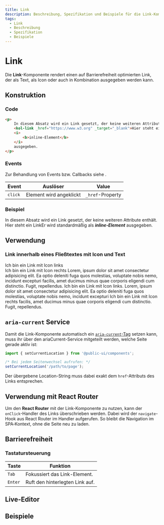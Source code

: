 ```yaml
---
title: Link
description: Beschreibung, Spezifikation und Beispiele für die Link-Komponente.
tags:
  - Link
  - Beschreibung
  - Spezifikation
  - Beispiele
---
```



# Link

Die **Link**-Komponente rendert einen auf Barrierefreiheit optimierten Link, der als Text, als Icon oder auch in Kombination ausgegeben werden kann.

## Konstruktion

### Code

```html
<p>
	In diesem Absatz wird ein Link gesetzt, der keine weiteren Attribute enthält.
	<kol-link _href="https://www.w3.org" _target="_blank">Hier steht ein Link</kol-link>Er wird standardmäßig als
	<i>
		<b>inline-Element</b>
	</i>
	ausgegeben.
</p>
```

### Events

Zur Behandlung von Events bzw. Callbacks siehe <kol-link _label="Events" _href="../concepts/events" />.

| Event   | Auslöser                | Value            |
|---------|-------------------------|------------------|
| `click` | Element wird angeklickt | `_href`-Property |

### Beispiel

<p>
	In diesem Absatz wird ein Link gesetzt, der keine weiteren Attribute enthält.
	<kol-link _href="https://www.w3.org" _target="_blank">Hier steht ein Link</kol-link>Er wird standardmäßig als <i>
	<b>inline-Element</b>
</i> ausgegeben.
</p>

## Verwendung

### Link innerhalb eines Fließtextes mit Icon und Text

<p>
	<kol-link _icons="codicon codicon-home">Ich bin ein Link mit Icon links</kol-link><br/>
	<kol-link _icons="codicon codicon-home">
		Ich bin ein Link mit Icon rechts
	</kol-link>
	Lorem, ipsum dolor sit amet consectetur adipisicing elit. Ea optio deleniti fuga quos molestias, voluptate nobis
	nemo, incidunt excepturi facilis, amet ducimus minus quae corporis eligendi cum distinctio. Fugit, repellendus.
	<kol-link _icons="codicon codicon-home">Ich bin ein Link mit Icon links</kol-link>. Lorem, ipsum dolor sit amet consectetur adipisicing
	elit. Ea optio deleniti fuga quos molestias, voluptate nobis nemo, incidunt excepturi
	<kol-link _icons="codicon codicon-home">Ich bin ein Link mit Icon rechts</kol-link>
	facilis, amet ducimus minus quae corporis eligendi cum distinctio. Fugit, repellendus.
</p>

## `aria-current` Service

Damit die Link-Komponente automatisch ein [`aria-current`-Tag](https://developer.mozilla.org/en-US/docs/Web/Accessibility/ARIA/Attributes/aria-current)
setzen kann, muss ihr über den ariaCurrent-Service mitgeteilt werden, welche Seite gerade aktiv ist:

```typescript
import { setCurrentLocation } from '@public-ui/components';

/* Bei jedem Seitenwechsel aufrufen: */
setCurrentLocation('/path/to/page');
```

Der übergebene Location-String muss dabei exakt dem `href`-Attributs des Links entsprechen.

<!--### Best practices

### Anwendungsfälle-->

## Verwendung mit React Router

Um den **React Router** mit der Link-Komponente zu nutzen, kann der `onClick`-Handler des Links überschrieben werden.
Dabei wird der `navigate`-Hook aus React Router im Handler aufgerufen. So bleibt die Navigation im SPA‑Kontext, ohne die Seite neu zu laden.

## Barrierefreiheit

### Tastatursteuerung

| Taste   | Funktion                        |
| ------- | ------------------------------- |
| `Tab`   | Fokussiert das Link-Element.    |
| `Enter` | Ruft den hinterlegten Link auf. |

<Readme />

<ExampleLink component="link" />

## Live-Editor

<LiveEditorCompact component="link" />

## Beispiele

<Configurator component="link" sample="basic" />
<Configurator component="link" sample="icons" />
<Configurator component="link" sample="image" />
<Configurator component="link" sample="target" />
<Configurator component="link" sample="react-router" />
